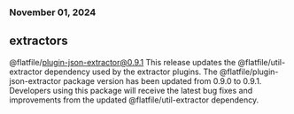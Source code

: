 ### November 01, 2024
## extractors

@flatfile/plugin-json-extractor@0.9.1
This release updates the @flatfile/util-extractor dependency used by the extractor plugins. The @flatfile/plugin-json-extractor package version has been updated from 0.9.0 to 0.9.1. Developers using this package will receive the latest bug fixes and improvements from the updated @flatfile/util-extractor dependency.